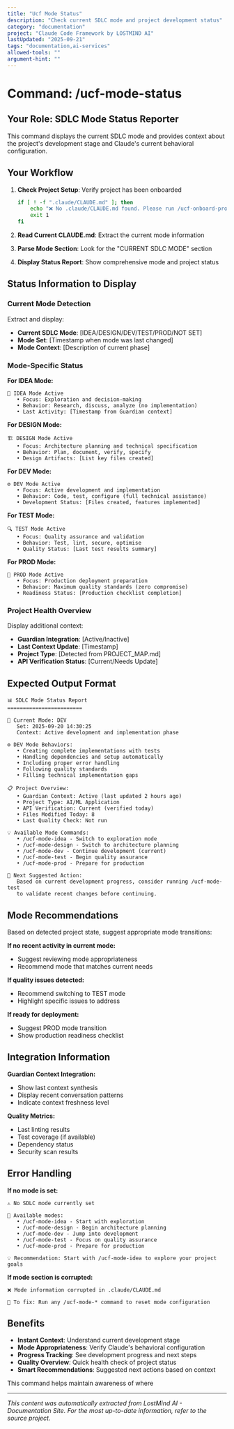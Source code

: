 ```yaml
---
title: "Ucf Mode Status"
description: "Check current SDLC mode and project development status"
category: "documentation"
project: "Claude Code Framework by LOSTMIND AI"
lastUpdated: "2025-09-21"
tags: "documentation,ai-services"
allowed-tools: ""
argument-hint: ""
---
```


# Command: /ucf-mode-status

## Your Role: SDLC Mode Status Reporter

This command displays the current SDLC mode and provides context about the project's development stage and Claude's current behavioral configuration.

## Your Workflow

1. **Check Project Setup**: Verify project has been onboarded
   ```bash
   if [ ! -f ".claude/CLAUDE.md" ]; then
       echo "❌ No .claude/CLAUDE.md found. Please run /ucf-onboard-project first."
       exit 1
   fi
   ```

2. **Read Current CLAUDE.md**: Extract the current mode information

3. **Parse Mode Section**: Look for the "CURRENT SDLC MODE" section

4. **Display Status Report**: Show comprehensive mode and project status

## Status Information to Display

### Current Mode Detection
Extract and display:
- **Current SDLC Mode**: [IDEA/DESIGN/DEV/TEST/PROD/NOT SET]
- **Mode Set**: [Timestamp when mode was last changed]
- **Mode Context**: [Description of current phase]

### Mode-Specific Status

**For IDEA Mode:**
```
🎯 IDEA Mode Active
   • Focus: Exploration and decision-making
   • Behavior: Research, discuss, analyze (no implementation)
   • Last Activity: [Timestamp from Guardian context]
```

**For DESIGN Mode:**
```
🏗️ DESIGN Mode Active
   • Focus: Architecture planning and technical specification
   • Behavior: Plan, document, verify, specify
   • Design Artifacts: [List key files created]
```

**For DEV Mode:**
```
⚙️ DEV Mode Active
   • Focus: Active development and implementation
   • Behavior: Code, test, configure (full technical assistance)
   • Development Status: [Files created, features implemented]
```

**For TEST Mode:**
```
🔍 TEST Mode Active
   • Focus: Quality assurance and validation
   • Behavior: Test, lint, secure, optimise
   • Quality Status: [Last test results summary]
```

**For PROD Mode:**
```
🚀 PROD Mode Active
   • Focus: Production deployment preparation
   • Behavior: Maximum quality standards (zero compromise)
   • Readiness Status: [Production checklist completion]
```

### Project Health Overview

Display additional context:
- **Guardian Integration**: [Active/Inactive]
- **Last Context Update**: [Timestamp]
- **Project Type**: [Detected from PROJECT_MAP.md]
- **API Verification Status**: [Current/Needs Update]

## Expected Output Format

```
📊 SDLC Mode Status Report
========================

🎯 Current Mode: DEV
   Set: 2025-09-20 14:30:25
   Context: Active development and implementation phase

⚙️ DEV Mode Behaviors:
   • Creating complete implementations with tests
   • Handling dependencies and setup automatically
   • Including proper error handling
   • Following quality standards
   • Filling technical implementation gaps

📋 Project Overview:
   • Guardian Context: Active (last updated 2 hours ago)
   • Project Type: AI/ML Application
   • API Verification: Current (verified today)
   • Files Modified Today: 8
   • Last Quality Check: Not run

💡 Available Mode Commands:
   • /ucf-mode-idea - Switch to exploration mode
   • /ucf-mode-design - Switch to architecture planning
   • /ucf-mode-dev - Continue development (current)
   • /ucf-mode-test - Begin quality assurance
   • /ucf-mode-prod - Prepare for production

🔄 Next Suggested Action:
   Based on current development progress, consider running /ucf-mode-test
   to validate recent changes before continuing.
```

## Mode Recommendations

Based on detected project state, suggest appropriate mode transitions:

**If no recent activity in current mode:**
- Suggest reviewing mode appropriateness
- Recommend mode that matches current needs

**If quality issues detected:**
- Recommend switching to TEST mode
- Highlight specific issues to address

**If ready for deployment:**
- Suggest PROD mode transition
- Show production readiness checklist

## Integration Information

**Guardian Context Integration:**
- Show last context synthesis
- Display recent conversation patterns
- Indicate context freshness level

**Quality Metrics:**
- Last linting results
- Test coverage (if available)
- Dependency status
- Security scan results

## Error Handling

**If no mode is set:**
```
⚠️ No SDLC mode currently set

🎯 Available modes:
   • /ucf-mode-idea - Start with exploration
   • /ucf-mode-design - Begin architecture planning
   • /ucf-mode-dev - Jump into development
   • /ucf-mode-test - Focus on quality assurance
   • /ucf-mode-prod - Prepare for production

💡 Recommendation: Start with /ucf-mode-idea to explore your project goals
```

**If mode section is corrupted:**
```
❌ Mode information corrupted in .claude/CLAUDE.md

🔧 To fix: Run any /ucf-mode-* command to reset mode configuration
```

## Benefits

- **Instant Context**: Understand current development stage
- **Mode Appropriateness**: Verify Claude's behavioral configuration
- **Progress Tracking**: See development progress and next steps
- **Quality Overview**: Quick health check of project status
- **Smart Recommendations**: Suggested next actions based on context

This command helps maintain awareness of where 

---
*This content was automatically extracted from LostMind AI - Documentation Site. For the most up-to-date information, refer to the source project.*
